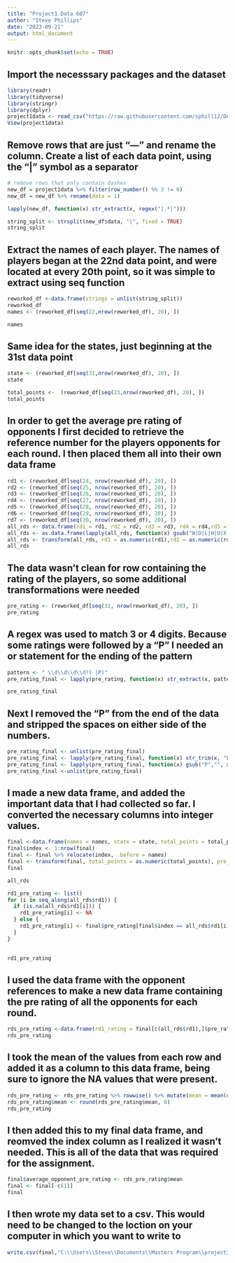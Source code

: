 ---
title: "Project1 Data 607"
author: "Steve Phillips"
date: "2023-09-21"
output: html_document
---

```{r setup, include=FALSE}
knitr::opts_chunk$set(echo = TRUE)
```
## Import the necesssary packages and the dataset
```{r}
library(readr)
library(tidyverse)
library(stringr)
library(dplyr)
project1data <- read_csv("https://raw.githubusercontent.com/sphill12/DATA607/main/project1data.txt")
View(project1data)
```
## Remove rows that are just "---" and rename the column. Create a list of each data point, using the "|" symbol as a separator

```{r}
# remove rows that only contain dashes
new_df = project1data %>% filter(row_number() %% 3 != 0)
new_df = new_df %>% rename(data = 1)
```
```{r}
lapply(new_df, function(x) str_extract(x, regex("|.*|")))
```
```{r}
string_split <- strsplit(new_df$data, "|", fixed = TRUE)
string_split
```

## Extract the names of each player. The names of players began at the 22nd data point, and were located at every 20th point, so it was simple to extract using seq function 
```{r}
reworked_df <-data.frame(strings = unlist(string_split))
reworked_df
names <- (reworked_df[seq(22,nrow(reworked_df), 20), ])
```
```{r}
names
```
## Same idea for the states, just beginning at the 31st data point
```{r}
state <- (reworked_df[seq(31,nrow(reworked_df), 20), ])
state
```

```{r}
total_points <-  (reworked_df[seq(23,nrow(reworked_df), 20), ])
total_points
```
## In order to get the average pre rating of opponents I first decided to retrieve the reference number for the players opponents for each round. I then placed them all into their own data frame
```{r}
rd1 <- (reworked_df[seq(24, nrow(reworked_df), 20), ])
rd2 <- (reworked_df[seq(25, nrow(reworked_df), 20), ])
rd3 <- (reworked_df[seq(26, nrow(reworked_df), 20), ])
rd4 <- (reworked_df[seq(27, nrow(reworked_df), 20), ])
rd5 <- (reworked_df[seq(28, nrow(reworked_df), 20), ])
rd6 <- (reworked_df[seq(29, nrow(reworked_df), 20), ])
rd7 <- (reworked_df[seq(30, nrow(reworked_df), 20), ])
all_rds <- data.frame(rd1 = rd1, rd2 = rd2, rd3 = rd3, rd4 = rd4,rd5 = rd5, rd6 = rd6, rd7 = rd7)
all_rds <- as.data.frame(lapply(all_rds, function(x) gsub("W|D|L|H|U|X|B", "", x)))
all_rds <- transform(all_rds, rd1 = as.numeric(rd1),rd2 = as.numeric(rd2),rd3 = as.numeric(rd3),rd4 = as.numeric(rd4),rd5 = as.numeric(rd5),rd6 = as.numeric(rd6),rd7 = as.numeric(rd7))
all_rds

```
## The data wasn't clean for row containing the rating of the players, so some additional transformations were needed
```{r}
pre_rating <- (reworked_df[seq(32, nrow(reworked_df), 20), ])
pre_rating
```
## A regex was used to match 3 or 4 digits. Because some ratings were followed by a "P" I needed an or statement for the ending of the pattern
```{r}
pattern <- " \\d\\d\\d\\d?( |P)"
pre_rating_final <- lapply(pre_rating, function(x) str_extract(x, pattern))
```
```{r}
pre_rating_final
```

## Next I removed the "P" from the end of the data and stripped the spaces on either side of the numbers.

```{r}
pre_rating_final <- unlist(pre_rating_final)
pre_rating_final <- lapply(pre_rating_final, function(x) str_trim(x, "both"))
pre_rating_final <- lapply(pre_rating_final, function(x) gsub("P","", x))
pre_rating_final <-unlist(pre_rating_final)
```
## I made a new data frame, and added the important data that I had collected so far. I converted the necessary columns into integer values.
```{r}
final <-data.frame(names = names, state = state, total_points = total_points, pre_rating = pre_rating_final)
final$index <- 1:nrow(final)
final <- final %>% relocate(index, .before = names)
final <- transform(final, total_points = as.numeric(total_points), pre_rating = as.numeric(pre_rating))
final

```

```{r}

all_rds


```


```{r}
rd1_pre_rating <- list()
for (i in seq_along(all_rds$rd1)) {
  if (is.na(all_rds$rd1[i])) {
    rd1_pre_rating[i] <- NA
  } else {
    rd1_pre_rating[i] <- final$pre_rating[final$index == all_rds$rd1[i]]
  }
}
  

```
```{r}
rd1_pre_rating
```
## I used the data frame with the opponent references to make a new data frame containing the pre rating of all the opponents for each round.
```{r}
rds_pre_rating <-data.frame(rd1_rating = final[c(all_rds$rd1),]$pre_rating, rd2_rating = final[c(all_rds$rd2),]$pre_rating, rd3_rating = final[c(all_rds$rd3),]$pre_rating, rd4_rating = final[c(all_rds$rd4),]$pre_rating, rd5_rating = final[c(all_rds$rd5),]$pre_rating, rd6_rating = final[c(all_rds$rd6),]$pre_rating, rd7_rating = final[c(all_rds$rd7),]$pre_rating)
rds_pre_rating
```
## I took the mean of the values from each row and added it as a column to this data frame, being sure to ignore the NA values that were present.
```{r}
rds_pre_rating <- rds_pre_rating %>% rowwise() %>% mutate(mean = mean(c(rd1_rating,rd2_rating,rd3_rating,rd4_rating,rd5_rating,rd6_rating,rd7_rating), na.rm = TRUE))
rds_pre_rating$mean <- round(rds_pre_rating$mean, 0) 
rds_pre_rating
```
## I then added this to my final data frame, and reomved the index column as I realized it wasn't needed. This is all of the data that was required for the assignment.

```{r}
final$average_opponent_pre_rating <- rds_pre_rating$mean
final <- final[-c(1)]
final
```
## I then wrote my data set to a csv. This would need to be changed to the loction on your computer in which you want to write to
```{r}
write.csv(final,"C:\\Users\\Steve\\Documents\\Masters Program\\project3_final_data.csv")
```






